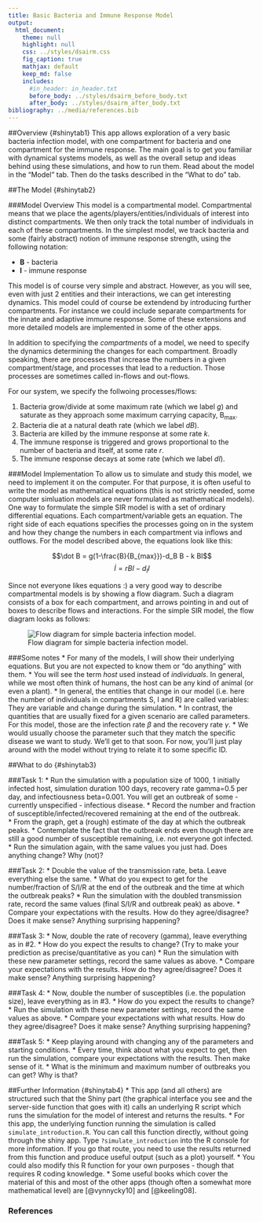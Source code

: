 ```yaml
---
title: Basic Bacteria and Immune Response Model
output:
  html_document:
    theme: null
    highlight: null
    css: ../styles/dsairm.css
    fig_caption: true
    mathjax: default 
    keep_md: false
    includes:
      #in_header: in_header.txt
      before_body: ../styles/dsairm_before_body.txt
      after_body: ../styles/dsairm_after_body.txt 
bibliography: ../media/references.bib
---
```


##Overview {#shinytab1}
This app allows exploration of a very basic bacteria infection model, with one compartment for bacteria and one compartment for the immune response. The main goal is to get you familiar with dynamical systems models, as well as the overall setup and ideas behind using these simulations, and how to run them. Read about the model in the "Model" tab. Then do the tasks described in the "What to do" tab.


##The Model {#shinytab2}

###Model Overview
This model is a compartmental model. Compartmental means that we place the agents/players/entities/individuals of interest into distinct compartments. We then only track the total number of individuals in each of these compartments. In the simplest model, we track bacteria and some (fairly abstract) notion of immune response strength, using the following notation:

* **B** - bacteria 
* **I** - immune response

This model is of course very simple and abstract. However, as you will see, even with just 2 entities and their interactions, we can get interesting dynamics. This model could of course be extendend by introducing further compartments. For instance we could include separate compartments for the innate and adaptive immune response. Some of these extensions and more detailed models are implemented in some of the other apps.

In addition to specifying the *compartments* of a model, we need to specify the dynamics determining the changes for each compartment. Broadly speaking, there are processes that increase the numbers in a given compartment/stage, and processes that lead to a reduction. Those processes are sometimes called in-flows and out-flows. 

For our system, we specify the follwoing processes/flows: 

1. Bacteria grow/divide at some maximum rate (which we label _g_) and saturate as they approach some maximum carrying capacity, B~max~. 
2. Bacteria die at a natural death rate (which we label _dB_).
3. Bacteria are killed by the immune response at some rate _k_.
4. The immune response is triggered and grows proportional to the number of bacteria and itself, at some rate _r_.
5. The immune response decays at some rate (which we label _dI_).


###Model Implementation
To allow us to simulate and study this model, we need to implement it on the computer. For that purpose, it is often useful to write the model as mathematical equations (this is not strictly needed, some computer simluation models are never formulated as mathematical models). One way to formulate the simple SIR model is with a set of ordinary differential equations. Each compartment/variable gets an equation. The right side of each equations specifies the processes going on in the system and how they change the numbers in each compartment via inflows and outflows. For the model described above, the equations look like this:

$$\dot B = g(1-\frac{B}{B_{max}})-d_B B - k BI$$ 
$$\dot I = r B I - d_I I$$


Since not everyone likes equations :) a very good way to describe compartmental models is by showing a flow diagram. Such a diagram consists of a box for each compartment, and arrows pointing in and out of boxes to describe flows and interactions. For the simple SIR model, the flow diagram looks as follows:

![Flow diagram for simple bacteria infection model. ](../media/BIdiagram.png)


###Some notes
* For many of the models, I will show their underlying equations. But you are not expected to know them or "do anything" with them.
* You will see the term *host* used instead of *individuals*. In general, while we most often think of humans, the host can be any kind of animal (or even a plant).
* In general, the entities that change in our model (i.e. here the number of individuals in compartments S, I and R) are called variables: They are variable and change during the simulation. 
* In contrast, the quantities that are usually fixed for a given scenario are called parameters. For this model, those are the infection rate $\beta$ and the recovery rate $\gamma$.
* We would usually choose the parameter such that they match the specific disease we want to study. We'll get to that soon. For now, you'll just play around with the model without trying to relate it to some specific ID.



##What to do {#shinytab3}

###Task 1: 
* Run the simulation with a population size of 1000, 1 initially infected host, simulation duration 100 days, recovery rate gamma=0.5 per day, and infectiousness beta=0.001. You will get an outbreak of some - currently unspecified - infectious disease. 
* Record the number and fraction of susceptible/infected/recovered remaining at the end of the outbreak.    
* From the graph, get a (rough) estimate of the day at which the outbreak peaks.
* Contemplate the fact that the outbreak ends even though there are still a good number of susceptible remaining, i.e. not everyone got infected. 
* Run the simulation again, with the same values you just had. Does anything change? Why (not)?

###Task 2: 
* Double the value of the transmission rate, beta. Leave everything else the same. 
* What do you expect to get for the number/fraction of S/I/R at the end of the outbreak and the time at which the outbreak peaks?
* Run the simulation with the doubled transmission rate, record the same values (final S/I/R and outbreak peak) as above.
* Compare your expectations with the results. How do they agree/disagree? Does it make sense? Anything surprising happening?

###Task 3: 
* Now, double the rate of recovery (gamma), leave everything as in #2.
* How do you expect the results to change? (Try to make your prediction as precise/quantitative as you can)
* Run the simulation with these new parameter settings, record the same values as above.
* Compare your expectations with the results. How do they agree/disagree? Does it make sense? Anything surprising happening?

###Task 4: 
* Now, double the number of susceptibles (i.e. the population size), leave everything as in #3.
* How do you expect the results to change?
* Run the simulation with these new parameter settings, record the same values as above.
* Compare your expectations with what results. How do they agree/disagree? Does it make sense? Anything surprising happening?

###Task 5: 
* Keep playing around with changing any of the parameters and starting conditions.
* Every time, think about what you expect to get, then run the simulation, compare your expectations with the results. Then make sense of it.
* What is the minimum and maximum number of outbreaks you can get? Why is that?






##Further Information {#shinytab4}
* This app (and all others) are structured such that the Shiny part (the graphical interface you see and the server-side function that goes with it) calls an underlying R script which runs the simulation for the model of interest and returns the results.
* For this app, the underlying function running the simulation is called `simulate_introduction.R`. You can call this function directly, without going through the shiny app. Type `?simulate_introduction` into the R console for more information. If you go that route, you need to use the results returned from this function and produce useful output (such as a plot) yourself. 
* You could also modify this R function for your own purposes - though that requires R coding knowledge.
* Some useful books which cover the material of this and most of the other apps (though often a somewhat more mathematical level) are [@vynnycky10] and [@keeling08].

### References


